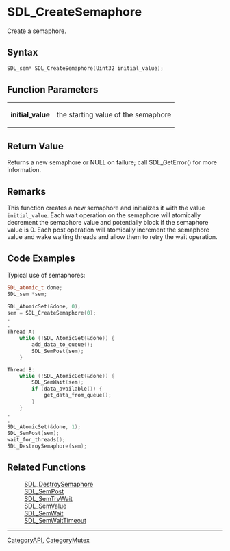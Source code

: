 = SDL_CreateSemaphore =

Create a semaphore.

== Syntax ==

<syntaxhighlight lang='c'>
SDL_sem* SDL_CreateSemaphore(Uint32 initial_value);
</syntaxhighlight>

== Function Parameters ==

{|
|'''initial_value'''
|the starting value of the semaphore
|}

== Return Value ==

Returns a new semaphore or NULL on failure; call SDL_GetError() for more
information.



== Remarks ==

This function creates a new semaphore and initializes it with the value
<code>initial_value</code>. Each wait operation on the semaphore will
atomically decrement the semaphore value and potentially block if the
semaphore value is 0. Each post operation will atomically increment the
semaphore value and wake waiting threads and allow them to retry the wait
operation.

== Code Examples ==

<!-- # Begin Semaphore Example -->
Typical use of semaphores:
<syntaxhighlight lang='c++'>
SDL_atomic_t done;
SDL_sem *sem;

SDL_AtomicSet(&done, 0);
sem = SDL_CreateSemaphore(0);
.
.
Thread A:
    while (!SDL_AtomicGet(&done)) {
        add_data_to_queue();
        SDL_SemPost(sem);
    }

Thread B:
    while (!SDL_AtomicGet(&done)) {
        SDL_SemWait(sem);
        if (data_available()) {
            get_data_from_queue();
        }
    }
.
.
SDL_AtomicSet(&done, 1);
SDL_SemPost(sem);
wait_for_threads();
SDL_DestroySemaphore(sem);
</syntaxhighlight>
<!-- # End Semaphore Example -->


== Related Functions ==

:[[SDL_DestroySemaphore]]
:[[SDL_SemPost]]
:[[SDL_SemTryWait]]
:[[SDL_SemValue]]
:[[SDL_SemWait]]
:[[SDL_SemWaitTimeout]]

----
[[CategoryAPI]], [[CategoryMutex]]


